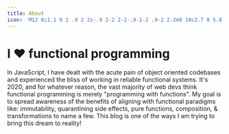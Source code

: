 ```yaml
---
title: About
icon: 'M12 6c1.1 0 2 .9 2 2s-.9 2-2 2-2-.9-2-2 .9-2 2-2m0 10c2.7 0 5.8 1.29 6 2H6c.23-.72 3.31-2 6-2m0-12C9.79 4 8 5.79 8 8s1.79 4 4 4 4-1.79 4-4-1.79-4-4-4zm0 10c-2.67 0-8 1.34-8 4v2h16v-2c0-2.66-5.33-4-8-4z'
---
```


# I ❤️ functional programming

In JavaScript, I have dealt with the acute pain of object oriented codebases and experienced the bliss of working in reliable functional systems. It's 2020, and for whatever reason, the vast majority of web devs think functional programming is merely "programming with functions". My goal is to spread awareness of the benefits of aligning with functional paradigms like: immutability, quarantining side effects, pure functions, composition, & transformations to name a few. This blog is one of the ways I am trying to bring this dream to reality!
